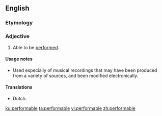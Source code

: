 ==English==

===Etymology===
{{suffix|en|perform|able}}

===Adjective===
{{en-adj}}

# Able to be [[performed]].

====Usage notes====
* Used especially of musical recordings that may have been produced from a variety of sources, and been modified electronically.

====Translations====
{{trans-top|able to be performed}}
* Dutch: {{t+|nl|speelbaar}}
{{trans-mid}}
{{trans-bottom}}

[[ku:performable]]
[[ta:performable]]
[[vi:performable]]
[[zh:performable]]